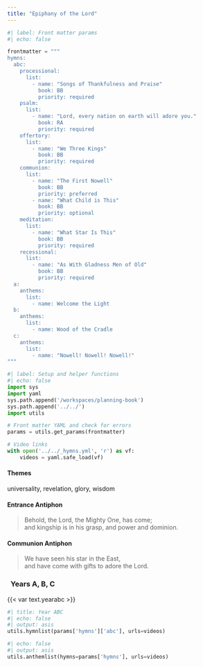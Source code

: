 ```yaml
---
title: "Epiphany of the Lord"
---
```


```python
#| label: Front matter params
#| echo: false

frontmatter = """
hymns:
  abc:
    processional:
      list:
        - name: "Songs of Thankfulness and Praise"
          book: BB
          priority: required
    psalm:
      list:
        - name: "Lord, every nation on earth will adore you."
          book: RA
          priority: required
    offertory:
      list:
        - name: "We Three Kings"
          book: BB
          priority: required
    communion:
      list:
        - name: "The First Nowell"
          book: BB
          priority: preferred
        - name: "What Child is This"
          book: BB
          priority: optional
    meditation:
      list:
        - name: "What Star Is This"
          book: BB
          priority: required
    recessional:
      list:
        - name: "As With Gladness Men of Old"
          book: BB
          priority: required
  a:
    anthems:
      list:
        - name: Welcome the Light
  b:
    anthems:
      list:
        - name: Wood of the Cradle
  c:
    anthems:
      list:
        - name: "Nowell! Nowell! Nowell!"
"""
```

```python
#| label: Setup and helper functions
#| echo: false
import sys
import yaml
sys.path.append('/workspaces/planning-book')
sys.path.append('../../')
import utils

# Front matter YAML and check for errors
params = utils.get_params(frontmatter)

# Video links
with open('../../_hymns.yml', 'r') as vf:
    videos = yaml.safe_load(vf)
```

:::  {.red}
#### **Themes**
:::

universality, revelation, glory, wisdom

:::  {.red}
#### **Entrance Antiphon**
:::

> Behold, the Lord, the Mighty One, has come;  
> and kingship is in his grasp, and power and dominion.

:::  {.red}
#### **Communion Antiphon**
:::

> We have seen his star in the East,  
> and have come with gifts to adore the Lord.

::: {.titlered}
### &nbsp; Years A, B, C
:::
{{< var text.yearabc >}}

```python
#| title: Year ABC
#| echo: false
#| output: asis
utils.hymnlist(params['hymns']['abc'], urls=videos)
```

```python
#| echo: false
#| output: asis
utils.anthemlist(hymns=params['hymns'], urls=videos)
```
